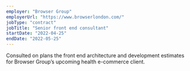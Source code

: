 ```yaml
---
employer: "Browser Group"
employerUrl: "https://www.browserlondon.com/"
jobType: "contract"
jobTitle: "Senior front end consultant"
startDate: "2022-04-25"
endDate: "2022-05-25"
---
```


Consulted on plans the front end architecture and development estimates for Browser Group’s upcoming health e-commerce client.
